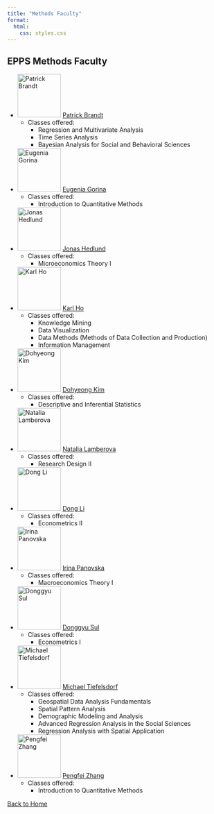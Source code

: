 ```yaml
---
title: "Methods Faculty"
format: 
  html:
    css: styles.css
---
```


## EPPS Methods Faculty

- ![Patrick Brandt](Headshot_Brandt-medium.jpg){width=100px} [Patrick Brandt](https://profiles.utdallas.edu/pbrandt)
  - Classes offered:
    - Regression and Multivariate Analysis
    - Time Series Analysis
    - Bayesian Analysis for Social and Behavioral Sciences

- ![Eugenia Gorina](utdallas_57228250-res-(2)-medium.jpg){width=100px} [Eugenia Gorina](https://profiles.utdallas.edu/egorina)
  - Classes offered:
    - Introduction to Quantitative Methods

- ![Jonas Hedlund](Hedlund-Jonas-800-2017-10-medium.jpg){width=100px} [Jonas Hedlund](https://profiles.utdallas.edu/jonas.hedlund)
  - Classes offered:
    - Microeconomics Theory I

- ![Karl Ho](ho-karl-800-2015-12-medium.jpg){width=100px} [Karl Ho](https://profiles.utdallas.edu/kyho)
  - Classes offered:
    - Knowledge Mining
    - Data Visualization
    - Data Methods (Methods of Data Collection and Production)
    - Information Management

- ![Dohyeong Kim](Kim Dohyeong photo-medium.jpg){width=100px} [Dohyeong Kim](https://profiles.utdallas.edu/dohyeong.kim)
  - Classes offered:
    - Descriptive and Inferential Statistics

- ![Natalia Lamberova](Headshots-892-medium.jpg){width=100px} [Natalia Lamberova](https://profiles.utdallas.edu/natalia.lamberova)
  - Classes offered:
    - Research Design II

- ![Dong Li](20190901115641_crop-medium.jpg){width=100px} [Dong Li](https://profiles.utdallas.edu/econdongli)
  - Classes offered:
    - Econometrics II

- ![Irina Panovska](Irina2-medium.jpg){width=100px} [Irina Panovska](https://profiles.utdallas.edu/irina.panovska)
  - Classes offered:
    - Macroeconomics Theory I

- ![Donggyu Sul](utdallas_14329702_Medium-medium.jpg){width=100px} [Donggyu Sul](https://personal.utdallas.edu/~d.sul/)
  - Classes offered:
    - Econometrics I

- ![Michael Tiefelsdorf](utdallas_57147282_Medium-medium.jpg){width=100px} [Michael Tiefelsdorf](https://profiles.utdallas.edu/tiefelsdorf)
  - Classes offered:
    - Geospatial Data Analysis Fundamentals
    - Spatial Pattern Analysis
    - Demographic Modeling and Analysis
    - Advanced Regression Analysis in the Social Sciences
    - Regression Analysis with Spatial Application

- ![Pengfei Zhang](PengfeiZhang_JM_pic_square-medium.jpg){width=100px} [Pengfei Zhang](https://profiles.utdallas.edu/pengfei.zhang)
  - Classes offered:
    - Introduction to Quantitative Methods

[Back to Home](index.html)
